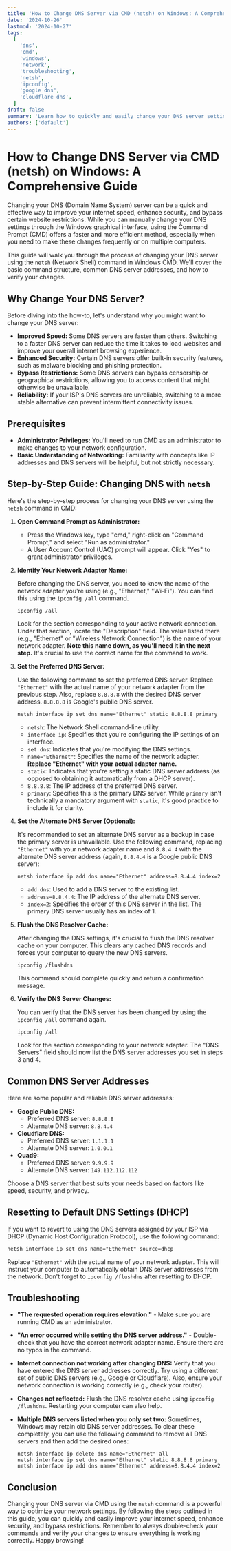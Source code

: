 ```yaml
---
title: 'How to Change DNS Server via CMD (netsh) on Windows: A Comprehensive Guide'
date: '2024-10-26'
lastmod: '2024-10-27'
tags:
  [
    'dns',
    'cmd',
    'windows',
    'network',
    'troubleshooting',
    'netsh',
    'ipconfig',
    'google dns',
    'cloudflare dns',
  ]
draft: false
summary: 'Learn how to quickly and easily change your DNS server settings using the Command Prompt (CMD) on Windows. This guide uses the `netsh` command and covers everything from basic usage to advanced configurations, including setting preferred and alternate DNS servers and troubleshooting common issues.'
authors: ['default']
---
```


# How to Change DNS Server via CMD (netsh) on Windows: A Comprehensive Guide

Changing your DNS (Domain Name System) server can be a quick and effective way to improve your internet speed, enhance security, and bypass certain website restrictions. While you can manually change your DNS settings through the Windows graphical interface, using the Command Prompt (CMD) offers a faster and more efficient method, especially when you need to make these changes frequently or on multiple computers.

This guide will walk you through the process of changing your DNS server using the `netsh` (Network Shell) command in Windows CMD. We'll cover the basic command structure, common DNS server addresses, and how to verify your changes.

## Why Change Your DNS Server?

Before diving into the how-to, let's understand why you might want to change your DNS server:

- **Improved Speed:** Some DNS servers are faster than others. Switching to a faster DNS server can reduce the time it takes to load websites and improve your overall internet browsing experience.
- **Enhanced Security:** Certain DNS servers offer built-in security features, such as malware blocking and phishing protection.
- **Bypass Restrictions:** Some DNS servers can bypass censorship or geographical restrictions, allowing you to access content that might otherwise be unavailable.
- **Reliability:** If your ISP's DNS servers are unreliable, switching to a more stable alternative can prevent intermittent connectivity issues.

## Prerequisites

- **Administrator Privileges:** You'll need to run CMD as an administrator to make changes to your network configuration.
- **Basic Understanding of Networking:** Familiarity with concepts like IP addresses and DNS servers will be helpful, but not strictly necessary.

## Step-by-Step Guide: Changing DNS with `netsh`

Here's the step-by-step process for changing your DNS server using the `netsh` command in CMD:

1.  **Open Command Prompt as Administrator:**

    - Press the Windows key, type "cmd," right-click on "Command Prompt," and select "Run as administrator."
    - A User Account Control (UAC) prompt will appear. Click "Yes" to grant administrator privileges.

2.  **Identify Your Network Adapter Name:**

    Before changing the DNS server, you need to know the name of the network adapter you're using (e.g., "Ethernet," "Wi-Fi"). You can find this using the `ipconfig /all` command.

    ```plaintext
    ipconfig /all
    ```

    Look for the section corresponding to your active network connection. Under that section, locate the "Description" field. The value listed there (e.g., "Ethernet" or "Wireless Network Connection") is the name of your network adapter. **Note this name down, as you'll need it in the next step.** It's crucial to use the correct name for the command to work.

3.  **Set the Preferred DNS Server:**

    Use the following command to set the preferred DNS server. Replace `"Ethernet"` with the actual name of your network adapter from the previous step. Also, replace `8.8.8.8` with the desired DNS server address. `8.8.8.8` is Google's public DNS server.

    ```plaintext
    netsh interface ip set dns name="Ethernet" static 8.8.8.8 primary
    ```

    - `netsh`: The Network Shell command-line utility.
    - `interface ip`: Specifies that you're configuring the IP settings of an interface.
    - `set dns`: Indicates that you're modifying the DNS settings.
    - `name="Ethernet"`: Specifies the name of the network adapter. **Replace "Ethernet" with your actual adapter name.**
    - `static`: Indicates that you're setting a static DNS server address (as opposed to obtaining it automatically from a DHCP server).
    - `8.8.8.8`: The IP address of the preferred DNS server.
    - `primary`: Specifies this is the primary DNS server. While `primary` isn't technically a mandatory argument with `static`, it's good practice to include it for clarity.

4.  **Set the Alternate DNS Server (Optional):**

    It's recommended to set an alternate DNS server as a backup in case the primary server is unavailable. Use the following command, replacing `"Ethernet"` with your network adapter name and `8.8.4.4` with the alternate DNS server address (again, `8.8.4.4` is a Google public DNS server):

    ```plaintext
    netsh interface ip add dns name="Ethernet" address=8.8.4.4 index=2
    ```

    - `add dns`: Used to add a DNS server to the existing list.
    - `address=8.8.4.4`: The IP address of the alternate DNS server.
    - `index=2`: Specifies the order of this DNS server in the list. The primary DNS server usually has an index of 1.

5.  **Flush the DNS Resolver Cache:**

    After changing the DNS settings, it's crucial to flush the DNS resolver cache on your computer. This clears any cached DNS records and forces your computer to query the new DNS servers.

    ```plaintext
    ipconfig /flushdns
    ```

    This command should complete quickly and return a confirmation message.

6.  **Verify the DNS Server Changes:**

    You can verify that the DNS server has been changed by using the `ipconfig /all` command again.

    ```plaintext
    ipconfig /all
    ```

    Look for the section corresponding to your network adapter. The "DNS Servers" field should now list the DNS server addresses you set in steps 3 and 4.

## Common DNS Server Addresses

Here are some popular and reliable DNS server addresses:

- **Google Public DNS:**
  - Preferred DNS server: `8.8.8.8`
  - Alternate DNS server: `8.8.4.4`
- **Cloudflare DNS:**
  - Preferred DNS server: `1.1.1.1`
  - Alternate DNS server: `1.0.0.1`
- **Quad9:**
  - Preferred DNS server: `9.9.9.9`
  - Alternate DNS server: `149.112.112.112`

Choose a DNS server that best suits your needs based on factors like speed, security, and privacy.

## Resetting to Default DNS Settings (DHCP)

If you want to revert to using the DNS servers assigned by your ISP via DHCP (Dynamic Host Configuration Protocol), use the following command:

```plaintext
netsh interface ip set dns name="Ethernet" source=dhcp
```

Replace `"Ethernet"` with the actual name of your network adapter. This will instruct your computer to automatically obtain DNS server addresses from the network. Don't forget to `ipconfig /flushdns` after resetting to DHCP.

## Troubleshooting

- **"The requested operation requires elevation."** - Make sure you are running CMD as an administrator.
- **"An error occurred while setting the DNS server address."** - Double-check that you have the correct network adapter name. Ensure there are no typos in the command.
- **Internet connection not working after changing DNS:** Verify that you have entered the DNS server addresses correctly. Try using a different set of public DNS servers (e.g., Google or Cloudflare). Also, ensure your network connection is working correctly (e.g., check your router).
- **Changes not reflected:** Flush the DNS resolver cache using `ipconfig /flushdns`. Restarting your computer can also help.
- **Multiple DNS servers listed when you only set two:** Sometimes, Windows may retain old DNS server addresses. To clear these completely, you can use the following command to remove all DNS servers and then add the desired ones:

  ```plaintext
  netsh interface ip delete dns name="Ethernet" all
  netsh interface ip set dns name="Ethernet" static 8.8.8.8 primary
  netsh interface ip add dns name="Ethernet" address=8.8.4.4 index=2
  ```

## Conclusion

Changing your DNS server via CMD using the `netsh` command is a powerful way to optimize your network settings. By following the steps outlined in this guide, you can quickly and easily improve your internet speed, enhance security, and bypass restrictions. Remember to always double-check your commands and verify your changes to ensure everything is working correctly. Happy browsing!
